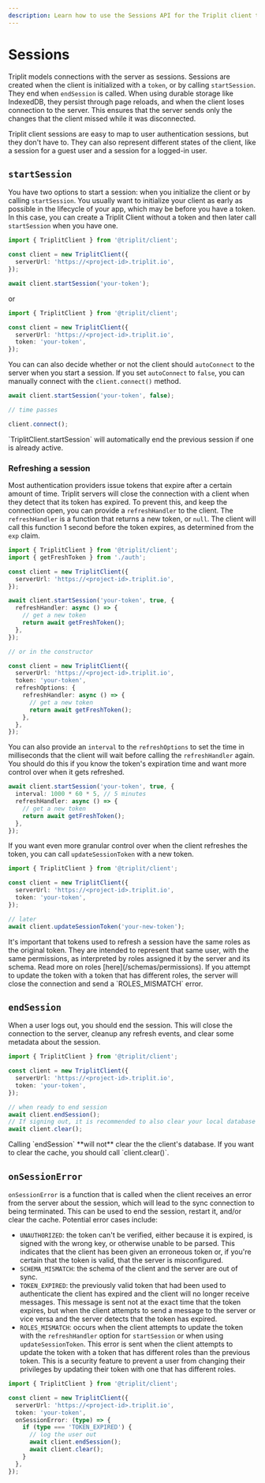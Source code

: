 ```yaml
---
description: Learn how to use the Sessions API for the Triplit client to model auth events in your app.
---
```



# Sessions

Triplit models connections with the server as sessions. Sessions are created when the client is initialized with a `token`, or by calling `startSession`. They end when `endSession` is called. When using durable storage like IndexedDB, they persist through page reloads, and when the client loses connection to the server. This ensures that the server sends only the changes that the client missed while it was disconnected.

Triplit client sessions are easy to map to user authentication sessions, but they don't have to. They can also represent different states of the client, like a session for a guest user and a session for a logged-in user.

## `startSession`

You have two options to start a session: when you initialize the client or by calling `startSession`. You usually want to initialize your client as early as possible in the lifecycle of your app, which may be before you have a token. In this case, you can create a Triplit Client without a token and then later call `startSession` when you have one.

```ts
import { TriplitClient } from '@triplit/client';

const client = new TriplitClient({
  serverUrl: 'https://<project-id>.triplit.io',
});

await client.startSession('your-token');
```

or

```ts
import { TriplitClient } from '@triplit/client';

const client = new TriplitClient({
  serverUrl: 'https://<project-id>.triplit.io',
  token: 'your-token',
});
```

You can can also decide whether or not the client should `autoConnect` to the server when you start a session. If you set `autoConnect` to `false`, you can manually connect with the `client.connect()` method.

```ts
await client.startSession('your-token', false);

// time passes

client.connect();
```

<Callout>
  `TriplitClient.startSession` will automatically end the previous session if
  one is already active.
</Callout>

### Refreshing a session

Most authentication providers issue tokens that expire after a certain amount of time. Triplit servers will close the connection with a client when they detect that its token has expired. To prevent this, and keep the connection open, you can provide a `refreshHandler` to the client. The `refreshHandler` is a function that returns a new token, or `null`. The client will call this function 1 second before the token expires, as determined from the `exp` claim.

```ts
import { TriplitClient } from '@triplit/client';
import { getFreshToken } from './auth';

const client = new TriplitClient({
  serverUrl: 'https://<project-id>.triplit.io',
});

await client.startSession('your-token', true, {
  refreshHandler: async () => {
    // get a new token
    return await getFreshToken();
  },
});

// or in the constructor

const client = new TriplitClient({
  serverUrl: 'https://<project-id>.triplit.io',
  token: 'your-token',
  refreshOptions: {
    refreshHandler: async () => {
      // get a new token
      return await getFreshToken();
    },
  },
});
```

You can also provide an `interval` to the `refreshOptions` to set the time in milliseconds that the client will wait before calling the `refreshHandler` again. You should do this if you know the token's expiration time and want more control over when it gets refreshed.

```ts
await client.startSession('your-token', true, {
  interval: 1000 * 60 * 5, // 5 minutes
  refreshHandler: async () => {
    // get a new token
    return await getFreshToken();
  },
});
```

If you want even more granular control over when the client refreshes the token, you can call `updateSessionToken` with a new token.

```ts
import { TriplitClient } from '@triplit/client';

const client = new TriplitClient({
  serverUrl: 'https://<project-id>.triplit.io',
  token: 'your-token',
});

// later
await client.updateSessionToken('your-new-token');
```

<Callout>
  It's important that tokens used to refresh a session have the same roles as
  the original token. They are intended to represent that same user, with the
  same permissions, as interpreted by roles assigned it by the server and its
  schema. Read more on roles [here](/schemas/permissions). If you attempt to
  update the token with a token that has different roles, the server will close
  the connection and send a `ROLES_MISMATCH` error.
</Callout>

## `endSession`

When a user logs out, you should end the session. This will close the connection to the server, cleanup any refresh events, and clear some metadata about the session.

```ts
import { TriplitClient } from '@triplit/client';

const client = new TriplitClient({
  serverUrl: 'https://<project-id>.triplit.io',
  token: 'your-token',
});

// when ready to end session
await client.endSession();
// If signing out, it is recommended to also clear your local database
await client.clear();
```

<Callout>
  Calling `endSession` **will not** clear the the client's database. If you want
  to clear the cache, you should call `client.clear()`.
</Callout>

## `onSessionError`

`onSessionError` is a function that is called when the client receives an error from the server about the session, which will lead to the sync connection to being terminated. This can be used to end the session, restart it, and/or clear the cache. Potential error cases include:

- `UNAUTHORIZED`: the token can't be verified, either because it is expired, is signed with the wrong key, or otherwise unable to be parsed. This indicates that the client has been given an erroneous token or, if you're certain that the token is valid, that the server is misconfigured.
- `SCHEMA_MISMATCH`: the schema of the client and the server are out of sync.
- `TOKEN_EXPIRED`: the previously valid token that had been used to authenticate the client has expired and the client will no longer receive messages. This message is sent not at the exact time that the token expires, but when the client attempts to send a message to the server or vice versa and the server detects that the token has expired.
- `ROLES_MISMATCH`: occurs when the client attempts to update the token with the `refreshHandler` option for `startSession` or when using `updateSessionToken`. This error is sent when the client attempts to update the token with a token that has different roles than the previous token. This is a security feature to prevent a user from changing their privileges by updating their token with one that has different roles.

```ts
import { TriplitClient } from '@triplit/client';

const client = new TriplitClient({
  serverUrl: 'https://<project-id>.triplit.io',
  token: 'your-token',
  onSessionError: (type) => {
    if (type === 'TOKEN_EXPIRED') {
      // log the user out
      await client.endSession();
      await client.clear();
    }
  },
});
```
